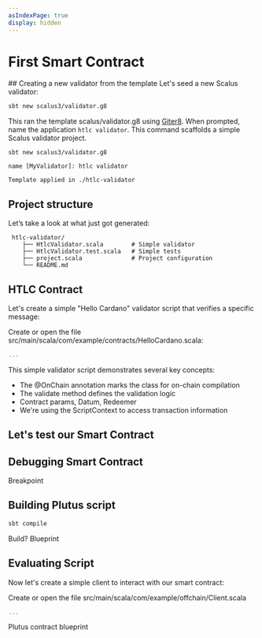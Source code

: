 ```yaml
---
asIndexPage: true
display: hidden
---
```


# First Smart Contract

<Steps>
## Creating a new validator from the template
Let's seed a new Scalus validator:

```sh copy
sbt new scalus3/validator.g8
```
This ran the template scalus/validator.g8 using [Giter8](https://www.foundweekends.org/giter8/).
When prompted, name the application `htlc validator`. This command scaffolds a simple Scalus validator project.
```console
sbt new scalus3/validator.g8

name [MyValidator]: htlc validator

Template applied in ./htlc-validator
```
## Project structure
Let’s take a look at what just got generated:

```ansi
 htlc-validator/
    ├── HtlcValidator.scala        # Simple validator
    ├── HtlcValidator.test.scala   # Simple tests
    ├── project.scala              # Project configuration
    └── README.md
```

## HTLC Contract
Let's create a simple "Hello Cardano" validator script that verifies a specific message:

Create or open the file src/main/scala/com/example/contracts/HelloCardano.scala:
```scala copy
...
```

This simple validator script demonstrates several key concepts:
- The @OnChain annotation marks the class for on-chain compilation
- The validate method defines the validation logic
- Contract params, Datum, Redeemer
- We're using the ScriptContext to access transaction information

## Let's test our Smart Contract

## Debugging Smart Contract

Breakpoint

## Building Plutus script

```sh copy
sbt compile
```

Build?
Blueprint

## Evaluating Script
Now let's create a simple client to interact with our smart contract:

Create or open the file src/main/scala/com/example/offchain/Client.scala
```scala copy
...
```

</Steps>

Plutus contract blueprint
